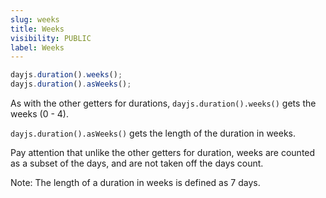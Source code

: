 ```yaml
---
slug: weeks
title: Weeks
visibility: PUBLIC
label: Weeks
---
```


```javascript
dayjs.duration().weeks();
dayjs.duration().asWeeks();
```

As with the other getters for durations, `dayjs.duration().weeks()` gets the weeks (0 - 4).

`dayjs.duration().asWeeks()` gets the length of the duration in weeks.

Pay attention that unlike the other getters for duration, weeks are counted as a subset of the days, and are not taken off the days count.

Note: The length of a duration in weeks is defined as 7 days.